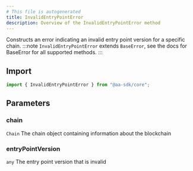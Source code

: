 ```yaml
---
# This file is autogenerated
title: InvalidEntryPointError
description: Overview of the InvalidEntryPointError method
---
```


Constructs an error indicating an invalid entry point version for a specific chain.
:::note
`InvalidEntryPointError` extends `BaseError`, see the docs for BaseError for all supported methods.
:::

## Import

```ts
import { InvalidEntryPointError } from "@aa-sdk/core";
```

## Parameters

### chain

`Chain`
The chain object containing information about the blockchain

### entryPointVersion

`any`
The entry point version that is invalid
